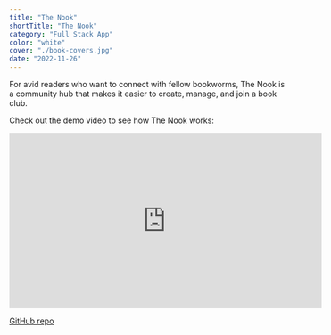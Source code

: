 ```yaml
---
title: "The Nook"
shortTitle: "The Nook"
category: "Full Stack App"
color: "white"
cover: "./book-covers.jpg"
date: "2022-11-26"
---
```


For avid readers who want to connect with fellow bookworms, The Nook is a community hub that makes it easier to create, manage, and join a book club.

Check out the demo video to see how The Nook works:

<iframe
  width="560"
  height="315"
  src="https://www.youtube.com/embed/go_e9UHLZfM"
  title="YouTube video player"
  frameborder="0"
  allow="accelerometer; autoplay; clipboard-write; encrypted-media; gyroscope; picture-in-picture"
  allowfullscreen
></iframe>

[GitHub repo](https://github.com/laurengoldstein/the_nook)

